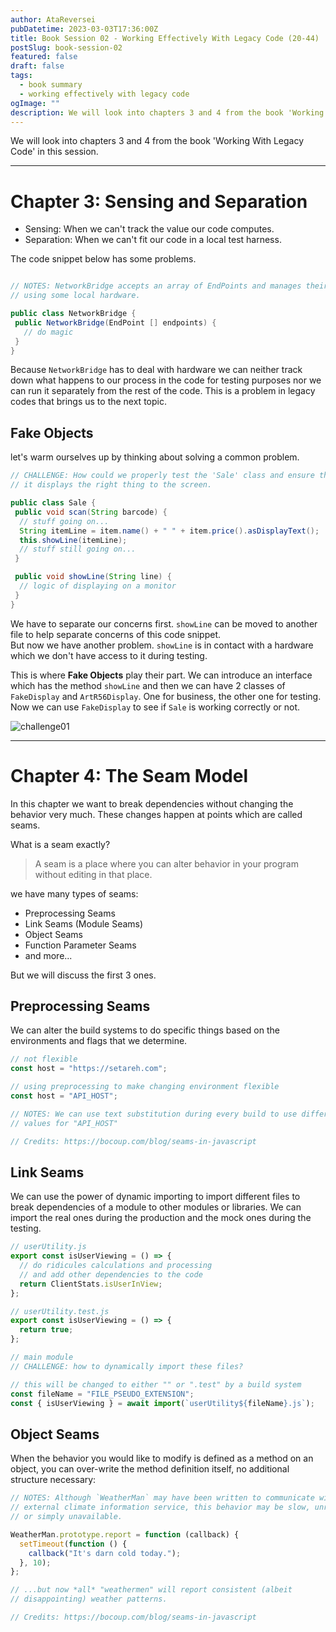 ```yaml
---
author: AtaReversei
pubDatetime: 2023-03-03T17:36:00Z
title: Book Session 02 - Working Effectively With Legacy Code (20-44)
postSlug: book-session-02
featured: false
draft: false
tags:
  - book summary
  - working effectively with legacy code
ogImage: ""
description: We will look into chapters 3 and 4 from the book 'Working With Legacy Code'.
---
```



We will look into chapters 3 and 4 from the book 'Working With Legacy Code' in this session.

---

# Chapter 3: Sensing and Separation

- Sensing: When we can't track the value our code computes.
- Separation: When we can't fit our code in a local test harness.

The code snippet below has some problems.

```java

// NOTES: NetworkBridge accepts an array of EndPoints and manages their configuration
// using some local hardware.

public class NetworkBridge {
 public NetworkBridge(EndPoint [] endpoints) {
   // do magic
 }
}
```

Because `NetworkBridge` has to deal with hardware we can neither track down what happens to our process in the code for testing purposes nor we can run it separately from the rest of the code. This is a problem in legacy codes that brings us to the next topic.

## Fake Objects

let's warm ourselves up by thinking about solving a common problem.

```java
// CHALLENGE: How could we properly test the 'Sale' class and ensure that
// it displays the right thing to the screen.

public class Sale {
 public void scan(String barcode) {
  // stuff going on...
  String itemLine = item.name() + " " + item.price().asDisplayText();
  this.showLine(itemLine);
  // stuff still going on...
 }

 public void showLine(String line) {
  // logic of displaying on a monitor
 }
}
```

We have to separate our concerns first. `showLine` can be moved to another file to help separate concerns of this code snippet.  
But now we have another problem. `showLine` is in contact with a hardware which we don't have access to it during testing.

This is where **Fake Objects** play their part. We can introduce an interface which has the method `showLine` and then we can have 2 classes of `FakeDisplay` and `ArtR56Display`. One for business, the other one for testing.  
Now we can use `FakeDisplay` to see if `Sale` is working correctly or not.

<img src={challenge01} alt="challenge01" />

---

# Chapter 4: The Seam Model

In this chapter we want to break dependencies without changing the behavior very much. These changes happen at points which are called seams.

What is a seam exactly?

> A seam is a place where you can alter behavior in your program without editing in
> that place.

we have many types of seams:

- Preprocessing Seams
- Link Seams (Module Seams)
- Object Seams
- Function Parameter Seams
- and more...

But we will discuss the first 3 ones.

## Preprocessing Seams

We can alter the build systems to do specific things based on the environments and flags that we determine.

```javascript
// not flexible
const host = "https://setareh.com";

// using preprocessing to make changing environment flexible
const host = "API_HOST";

// NOTES: We can use text substitution during every build to use different
// values for "API_HOST"

// Credits: https://bocoup.com/blog/seams-in-javascript
```

## Link Seams

We can use the power of dynamic importing to import different files to break dependencies of a module to other modules or libraries. We can import the real ones during the production and the mock ones during the testing.

```javascript
// userUtility.js
export const isUserViewing = () => {
  // do ridicules calculations and processing
  // and add other dependencies to the code
  return ClientStats.isUserInView;
};
```

```javascript
// userUtility.test.js
export const isUserViewing = () => {
  return true;
};
```

```javascript
// main module
// CHALLENGE: how to dynamically import these files?

// this will be changed to either "" or ".test" by a build system
const fileName = "FILE_PSEUDO_EXTENSION";
const { isUserViewing } = await import(`userUtility${fileName}.js`);
```

## Object Seams

When the behavior you would like to modify is defined as a method on an object, you can over-write the method definition itself, no additional structure necessary:

```javascript
// NOTES: Although `WeatherMan` may have been written to communicate with some
// external climate information service, this behavior may be slow, unreliable,
// or simply unavailable.

WeatherMan.prototype.report = function (callback) {
  setTimeout(function () {
    callback("It's darn cold today.");
  }, 10);
};

// ...but now *all* "weathermen" will report consistent (albeit
// disappointing) weather patterns.

// Credits: https://bocoup.com/blog/seams-in-javascript
```
